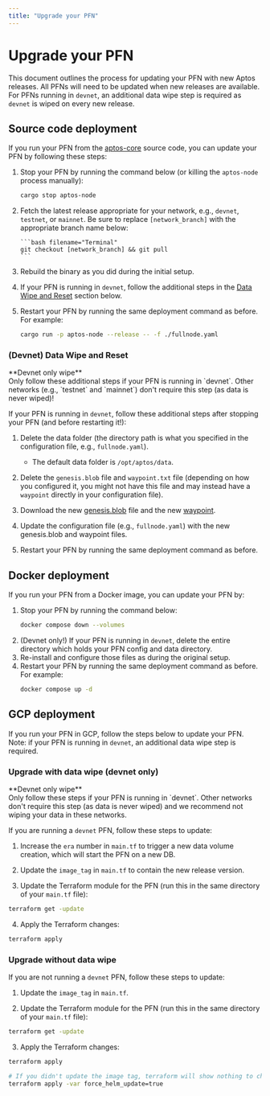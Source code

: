 ```yaml
---
title: "Upgrade your PFN"
---
```





# Upgrade your PFN

This document outlines the process for updating your PFN with new Aptos releases. All PFNs will need to be updated
when new releases are available. For PFNs running in `devnet`, an additional data wipe step is required as `devnet`
is wiped on every new release.

## Source code deployment

If you run your PFN from the [aptos-core][aptos-labs/aptos-core] source code, you can update your PFN by
following these steps:

1.  Stop your PFN by running the command below (or killing the `aptos-node` process manually):

    ```bash filename="Terminal"
    cargo stop aptos-node
    ```

1.  Fetch the latest release appropriate for your network, e.g., `devnet`, `testnet`, or `mainnet`. Be sure to replace
    `[network_branch]` with the appropriate branch name below:

        ```bash filename="Terminal"
        git checkout [network_branch] && git pull
        ```

1.  Rebuild the binary as you did during the initial setup.

1.  If your PFN is running in `devnet`, follow the additional steps in the [Data Wipe and Reset](#upgrade-with-data-wipe-devnet-only) section below.

1.  Restart your PFN by running the same deployment command as before. For example:

    ```bash filename="Terminal"
    cargo run -p aptos-node --release -- -f ./fullnode.yaml
    ```

### (Devnet) Data Wipe and Reset

<Aside type="caution">
**Devnet only wipe**<br />
Only follow these additional steps if your PFN is running in `devnet`. Other networks (e.g., `testnet` and `mainnet`)
don't require this step (as data is never wiped)!
</Aside>

If your PFN is running in `devnet`, follow these additional steps after stopping your PFN (and before restarting it!):

1. Delete the data folder (the directory path is what you specified in the configuration file, e.g., `fullnode.yaml`).

   - The default data folder is `/opt/aptos/data`.

2. Delete the `genesis.blob` file and `waypoint.txt` file (depending on how you configured it, you might not have this file and may instead have a `waypoint` directly in your configuration file).

3. Download the new [genesis.blob](../../configure/node-files-all-networks/node-files-devnet.mdx#genesisblob) file and the new [waypoint](../../configure/node-files-all-networks/node-files-devnet.mdx#waypointtxt).

4. Update the configuration file (e.g., `fullnode.yaml`) with the new genesis.blob and waypoint files.

5. Restart your PFN by running the same deployment command as before.

## Docker deployment

If you run your PFN from a Docker image, you can update your PFN by:

1. Stop your PFN by running the command below:
   ```bash filename="Terminal"
   docker compose down --volumes
   ```
2. (Devnet only!) If your PFN is running in `devnet`, delete the entire directory which holds your PFN config and data directory.
3. Re-install and configure those files as during the original setup.
4. Restart your PFN by running the same deployment command as before. For example:
   ```bash filename="Terminal"
   docker compose up -d
   ```

## GCP deployment

If you run your PFN in GCP, follow the steps below to update your PFN. Note: if your PFN is
running in `devnet`, an additional data wipe step is required.

### Upgrade with data wipe (devnet only)

<Aside type="caution">
**Devnet only wipe**<br />
Only follow these steps if your PFN is running in `devnet`. Other networks don't require this step (as data is never wiped)
and we recommend not wiping your data in these networks.
</Aside>

If you are running a `devnet` PFN, follow these steps to update:

1. Increase the `era` number in `main.tf` to trigger a new data volume creation, which will start the PFN on a new DB.

2. Update the `image_tag` in `main.tf` to contain the new release version.

3. Update the Terraform module for the PFN (run this in the same directory of your `main.tf` file):

```bash filename="Terminal"
terraform get -update
```

4. Apply the Terraform changes:

```bash filename="Terminal"
terraform apply
```

### Upgrade without data wipe

If you are not running a `devnet` PFN, follow these steps to update:

1. Update the `image_tag` in `main.tf`.

2. Update the Terraform module for the PFN (run this in the same directory of your `main.tf` file):

```bash filename="Terminal"
terraform get -update
```

3. Apply the Terraform changes:

```bash filename="Terminal"
terraform apply

# If you didn't update the image tag, terraform will show nothing to change, in this case, force a helm update
terraform apply -var force_helm_update=true
```

[rest_spec]: https://github.com/aptos-labs/aptos-core/tree/main/api
[devnet_genesis]: https://devnet.aptoslabs.com/genesis.blob
[devnet_waypoint]: https://devnet.aptoslabs.com/waypoint.txt
[aptos-labs/aptos-core]: https://github.com/aptos-labs/aptos-core.git
[status dashboard]: https://status.devnet.aptos.dev

